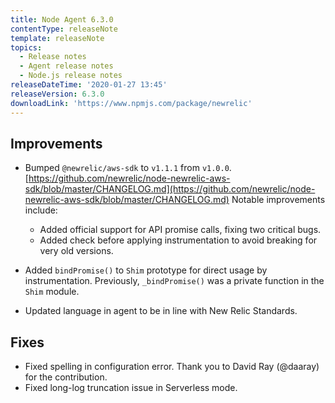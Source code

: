 ```yaml
---
title: Node Agent 6.3.0
contentType: releaseNote
template: releaseNote
topics:
  - Release notes
  - Agent release notes
  - Node.js release notes
releaseDateTime: '2020-01-27 13:45'
releaseVersion: 6.3.0
downloadLink: 'https://www.npmjs.com/package/newrelic'
---
```


## Improvements

* Bumped `@newrelic/aws-sdk` to `v1.1.1` from `v1.0.0`. [https://github.com/newrelic/node-newrelic-aws-sdk/blob/master/CHANGELOG.md](https://github.com/newrelic/node-newrelic-aws-sdk/blob/master/CHANGELOG.md) Notable improvements include:

  * Added official support for API promise calls, fixing two critical bugs.
  * Added check before applying instrumentation to avoid breaking for very old versions.
* Added `bindPromise()` to `Shim` prototype for direct usage by instrumentation. Previously, `_bindPromise()` was a private function in the `Shim` module.
* Updated language in agent to be in line with New Relic Standards.

## Fixes

* Fixed spelling in configuration error. Thank you to David Ray (@daaray) for the contribution.
* Fixed long-log truncation issue in Serverless mode.
